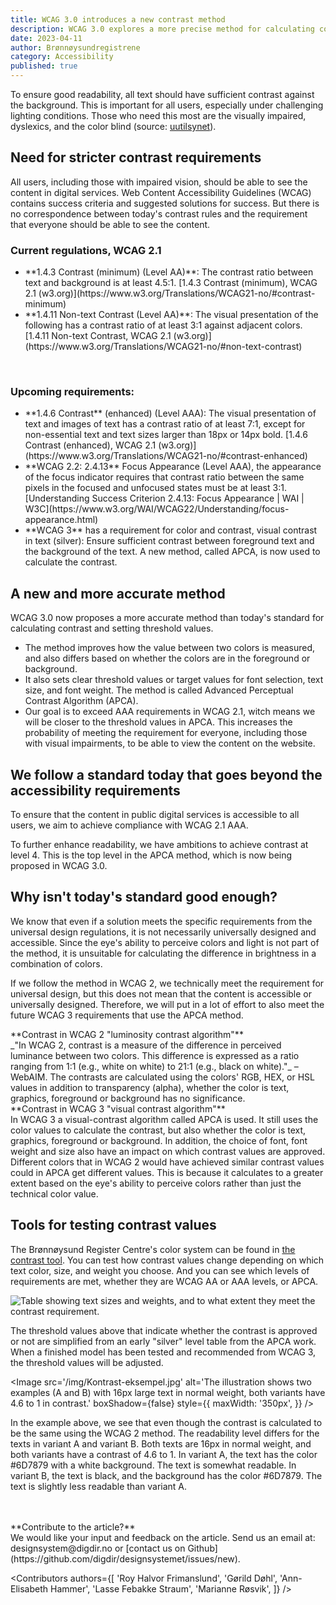 ```yaml
---
title: WCAG 3.0 introduces a new contrast method
description: WCAG 3.0 explores a more precise method for calculating contrast. Why isn't today's standard good enough?
date: 2023-04-11
author: Brønnøysundregistrene
category: Accessibility
published: true
---
```


To ensure good readability, all text should have sufficient contrast against the background. This is important for all users, especially under challenging lighting conditions. Those who need this most are the visually impaired, dyslexics, and the color blind (source: [uutilsynet](https://www.uutilsynet.no/veiledning/kontrast/48)).

## Need for stricter contrast requirements

All users, including those with impaired vision, should be able to see the content in digital services. Web Content Accessibility Guidelines (WCAG) contains success criteria and suggested solutions for success. But there is no correspondence between today's contrast rules and the requirement that everyone should be able to see the content.

<Card data-color='brand3' variant="tinted">
  <h3
    data-size='xs'
  >Current regulations, WCAG 2.1</h3>
  <ul>
    <li>
      **1.4.3 Contrast (minimum) (Level AA)**: The contrast ratio between
      text and background is at least 4.5:1. [1.4.3 Contrast (minimum), WCAG
      2.1
      (w3.org)](https://www.w3.org/Translations/WCAG21-no/#contrast-minimum)
    </li>
    <li>
      **1.4.11 Non-text Contrast (Level AA)**: The visual
      presentation of the following has a contrast ratio of at least 3:1 against
      adjacent colors. [1.4.11 Non-text Contrast, WCAG 2.1
      (w3.org)](https://www.w3.org/Translations/WCAG21-no/#non-text-contrast)
    </li>
  </ul>
</Card>

<br />

<Card data-color='brand2' variant="tinted">
  <h3
    data-size='xs'
  >Upcoming requirements:</h3>
  <ul>
    <li>
      **1.4.6 Contrast** (enhanced) (Level AAA): The visual presentation
      of text and images of text has a contrast ratio of at least 7:1,
      except for non-essential text and text sizes larger than 18px or
      14px bold. [1.4.6 Contrast (enhanced), WCAG 2.1
      (w3.org)](https://www.w3.org/Translations/WCAG21-no/#contrast-enhanced)
    </li>
    <li>
      **WCAG 2.2: 2.4.13** Focus Appearance (Level AAA), the appearance of
      the focus indicator requires that contrast ratio between the same 
      pixels in the focused and unfocused states must be at least 3:1.
      [Understanding Success Criterion 2.4.13: Focus Appearance | WAI |
      W3C](https://www.w3.org/WAI/WCAG22/Understanding/focus-appearance.html)
    </li>
    <li>
      **WCAG 3** has a requirement for color and contrast, visual contrast in text
      (silver): Ensure sufficient contrast between foreground text and the
      background of the text. A new method, called APCA,
      is now used to calculate the contrast.
    </li>
  </ul>
</Card>

## A new and more accurate method

WCAG 3.0 now proposes a more accurate method than today's standard for calculating contrast and setting threshold values.

<ul>
  <li>
    The method improves how the value between two colors is measured, and also
    differs based on whether the colors are in the foreground or background.
  </li>
  <li>
    It also sets clear threshold values or target values for font selection,
    text size, and font weight. The method is called Advanced Perceptual Contrast
    Algorithm (APCA).
  </li>
  <li>
    Our goal is to exceed AAA requirements in WCAG 2.1, witch means we will
    be closer to the threshold values in APCA. This increases the probability of meeting
    the requirement for everyone, including those with visual impairments, to be able to view
    the content on the website.
  </li>
</ul>

## We follow a standard today that goes beyond the accessibility requirements

To ensure that the content in public digital services is accessible to all users, we aim to achieve compliance with WCAG 2.1 AAA.

To further enhance readability, we have ambitions to achieve contrast at level 4. This is the top level in the APCA method, which is now being proposed in WCAG 3.0.

## Why isn't today's standard good enough?

We know that even if a solution meets the specific requirements from the universal design regulations, it is not necessarily universally designed and accessible. Since the eye's ability to perceive colors and light is not part of the method, it is unsuitable for calculating the difference in brightness in a combination of colors.

If we follow the method in WCAG 2, we technically meet the requirement for universal design, but this does not mean that the content is accessible or universally designed. Therefore, we will put in a lot of effort to also meet the future WCAG 3 requirements that use the APCA method.

<Card data-color='brand3' variant="tinted">
  **Contrast in WCAG 2 "luminosity contrast algorithm"** <br />
  _"In WCAG 2, contrast is a measure of the difference in perceived luminance
  between two colors. This difference is expressed as a ratio ranging from 1:1 (e.g.,
  white on white) to 21:1 (e.g., black on white)."_ – WebAIM. The contrasts are calculated using the colors' RGB, HEX, or HSL
  values in addition to transparency (alpha), whether the color is text, graphics, foreground
  or background has no significance.
</Card>

<br />

<Card data-color='brand2' variant="tinted">
  **Contrast in WCAG 3 "visual contrast algorithm"** <br />In WCAG 3 a
  visual-contrast algorithm called APCA is used. It still uses the
  color values to calculate the contrast, but also whether the color is
  text, graphics, foreground or background. In addition, the choice of font,
  font weight and size also have an impact on which contrast values are
  approved. Different colors that in WCAG 2 would have achieved similar
  contrast values could in APCA get different values. This is because it calculates to a greater extent
  based on the eye's ability to perceive colors rather than just the technical
  color value.
</Card>

## Tools for testing contrast values

The Brønnøysund Register Centre's color system can be found in [the contrast tool](https://contrast.brreg.no/). You can test how contrast values change depending on which text color, size, and weight you choose. And you can see which levels of requirements are met, whether they are WCAG AA or AAA levels, or APCA.

<Image
  src='/img/Kontrast-terskelverdier.png'
  alt='Table showing text sizes and weights, and to what extent they meet the contrast requirement.'
  boxShadow={true}
/>

The threshold values above that indicate whether the contrast is approved or not are simplified from an early "silver" level table from the APCA work. When a finished model has been tested and recommended from WCAG 3, the threshold values will be adjusted.

<Image
  src='/img/Kontrast-eksempel.jpg'
  alt='The illustration shows two examples (A and B) with 16px large text in normal weight, both variants have 4.6 to 1 in contrast.'
  boxShadow={false}
  style={{
    maxWidth: '350px',
  }}
/>

In the example above, we see that even though the contrast is calculated to be the same using the WCAG 2 method. The readability level differs for the texts in variant A and variant B.
Both texts are 16px in normal weight, and both variants have a contrast of 4.6 to 1.
In variant A, the text has the color #6D7879 with a white background. The text is somewhat readable.
In variant B, the text is black, and the background has the color #6D7879. The text is slightly less readable than variant A.

<br />
<br />
<Card data-color='brand3' variant="tinted">
  **Contribute to the article?** <br />
  We would like your input and feedback on the article. Send us an
  email at: designsystem@digdir.no or [contact us on Github](https://github.com/digdir/designsystemet/issues/new).
</Card>

<Contributors
  authors={[
    'Roy Halvor Frimanslund',
    'Gørild Døhl',
    'Ann-Elisabeth Hammer',
    'Lasse Febakke Straum',
    'Marianne Røsvik',
  ]}
/>
<br />
<br />

